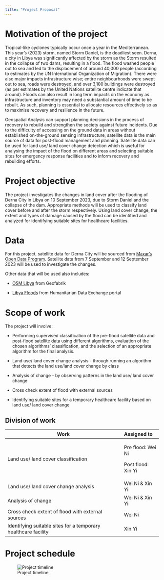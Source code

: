 ```yaml
---
title: "Project Proposal"
---
```


# Motivation of the project

Tropical-like cyclones typically occur once a year in the Mediterranean. This year's (2023) storm, named Storm Daniel, is the deadliest seen. Derna, a city in Libya was significantly affected by the storm as the Storm resulted in the collapse of two dams, resulting in a flood. The flood washed people out to sea and led to the displacement of around 40,000 people (according to estimates by the UN International Organization of Migration). There were also major impacts infrastructure wise; entire neighbourhoods were swept out to sea, roads were destroyed, and over 3,100 buildings were destroyed (as per estimates by the United Nations satellite centre indicate that around). Floods can also result in long term impacts on the economy as infrastructure and inventory may need a substantial amount of time to be rebuilt. As such, planning is essential to allocate resources effectively so as to maximise recovery and resilience in the future. 

Geospatial Analysis can support planning decisions in the process of recovery to rebuild and strengthen the society against future incidents. Due to the difficulty of accessing on the ground data in areas without established on-the-ground sensing infrastructure, satellite data is the main source of data for post-flood management and planning. Satellite data can be used for land use/ land cover change detection which is useful for analysing the impact of the flood on different areas and selecting suitable sites for emergency response facilities and to inform recovery and rebuilding efforts.

# Project objective

The project investigates the changes in land cover after the flooding of Derna City in Libya on 10 September 2023, due to Storm Daniel and the collapse of the dam. Appropriate methods will be used to classify land cover before and after the storm respectively. Using land cover change, the extent and types of damage caused by the flood can be identified and analyzed for identifying suitable sites for healthcare facilities.

# Data

For this project, satellite data for Derna City will be sourced from [Maxar's Open Data Program](https://www.maxar.com/open-data/libya-floods-0923). Satellite data from 7 September and 12 September 2023 will be used to investigate the changes. 

Other data that will be used also includes:

-   [OSM Libya](https://download.geofabrik.de/africa/libya.html) from Geofabrik

-   [Libya Floods](https://data.humdata.org/event/f1c3a777-4079-49fb-9d64-12a72f46f1e3) from Humanitarian Data Exchange portal

# Scope of work

The project will involve:

-   Performing supervised classification of the pre-flood satellite data and post-flood satellite data using different algorithms, evaluation of the chosen algorithms' classification, and the selection of an appropriate algorithm for the final analysis.

-   Land use/ land cover change analysis - through running an algorithm that detects the land use/land cover change by class

-   Analysis of change - by observing patterns in the land use/ land cover change

-   Cross check extent of flood with external sources

-   Identifying suitable sites for a temporary healthcare facility based on land use/ land cover change

## Division of work

+----------------------------------------------------------------+--------------------+
| Work                                                           | Assigned to        |
+================================================================+:===================+
| Land use/ land cover classification                            | Pre flood: Wei Ni  |
|                                                                |                    |
|                                                                | Post flood: Xin Yi |
+----------------------------------------------------------------+--------------------+
| Land use/ land cover change analysis                           | Wei Ni & Xin Yi    |
+----------------------------------------------------------------+--------------------+
| Analysis of change                                             | Wei Ni & Xin Yi    |
+----------------------------------------------------------------+--------------------+
| Cross check extent of flood with external sources              | Wei Ni             |
+----------------------------------------------------------------+--------------------+
| Identifying suitable sites for a temporary healthcare facility | Xin Yi             |
+----------------------------------------------------------------+--------------------+

# Project schedule

![Project timeline](img/project_timeline.png)
